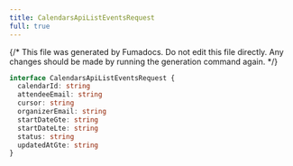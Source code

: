 ```yaml
---
title: CalendarsApiListEventsRequest
full: true
---
```


{/* This file was generated by Fumadocs. Do not edit this file directly. Any changes should be made by running the generation command again. */}



```typescript
interface CalendarsApiListEventsRequest {
  calendarId: string
  attendeeEmail: string
  cursor: string
  organizerEmail: string
  startDateGte: string
  startDateLte: string
  status: string
  updatedAtGte: string
}
```
